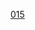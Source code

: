 {{整数
| nav_pre = Category:名数
| list name = [[:分類:名数|:分類:名数]]
| list = {{Numbers digits|15|namespace=:Category:名数}}
| num=15
}}
[[Category:名數|015]]